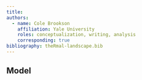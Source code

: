 ```yaml
---
title: 
authors:
  - name: Cole Brookson
    affiliation: Yale University
    roles: conceptualization, writing, analysis
    corresponding: true
bibliography: theRmal-landscape.bib
---
```


## Model


